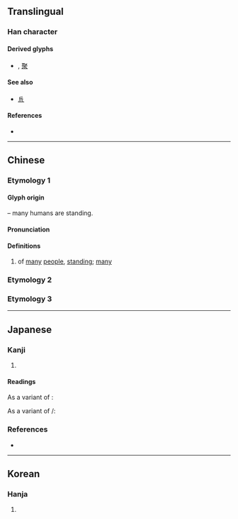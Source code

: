 {{also|㐺|众}}
{{character info/new}}
==Translingual==

===Han character===
{{Han char|rn=4|rad=丿|as=05|sn=6|four=|canj=OHHO}}

====Derived glyphs====
* {{l|mul|衆}}, [[聚]]

====See also====
* {{l|mul|衣}} [[𠂢]] <!-- graphically similar -->

====References====
* {{Han ref|kx=0082.150|dkj=00139|dj=0166.100|hdz=10038.050|uh=4E51|ud=20049}}

----

==Chinese==

===Etymology 1===
{{zh-forms|alt=㐺,众}}

====Glyph origin====
{{Han compound|人|人|人|t1=human|ls=p}} – many humans are standing.

====Pronunciation====
{{zh-pron
|m=yín
|c=jam4
|mc=y
|oc=y
|ma=
|cat=
}}

====Definitions====
{{zh-hanzi}}

# of [[many]] [[people]], [[stand]]ing; [[many]]

===Etymology 2===
{{zh-see|攀|v}}

===Etymology 3===
{{zh-see|眾|v}}

----

==Japanese==

===Kanji===
{{ja-kanji|grade=|rs=丿05}}

# {{defn|lang=ja|sort=丿05}}

====Readings====
{{ja-readings
|goon=ごん
|kanon=ぎん
|kun=ならびた-つ
}}

As a variant of {{m|ja|攀}}:
{{ja-readings
|goon=はん
|kanon=はん
|kun=よ-じる<よ-ぢる
}}

As a variant of {{m|ja|衆}}/{{m|ja|眾}}:
{{ja-readings
|goon=しゅ<しゆ
|kanon=しゅう<しゆう
}}

===References===
* {{R:DKJ}}

----

==Korean==

===Hanja===
{{ko-hanja|hangeul=임|rv=im|mr=im}}

# {{defn|lang=ko|sort=丿05}}